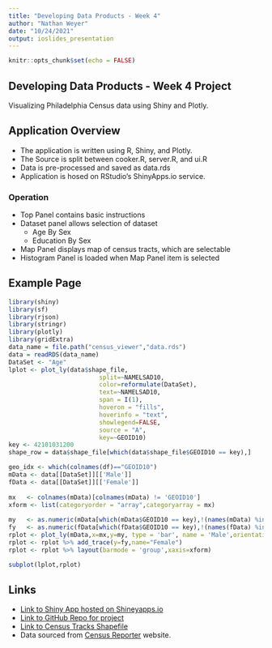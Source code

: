 ---
title: "Developing Data Products - Week 4"
author: "Nathan Weyer"
date: "10/24/2021"
output: ioslides_presentation
---

```{r setup, include=FALSE}
knitr::opts_chunk$set(echo = FALSE)
```

## Developing Data Products - Week 4 Project

Visualizing Philadelphia Census data using Shiny and Plotly.


## Application Overview

* The application is written using R, Shiny, and Plotly.
* The Source is split between cooker.R, server.R, and ui.R
* Data is pre-processed and saved as data.rds
* Application is hosed on RStudio's ShinyApps.io service.

### Operation

* Top Panel contains basic instructions
* Dataset panel allows selection of dataset
  + Age By Sex
  + Education By Sex
* Map Panel displays map of census tracts, which are selectable
* Histogram Panel is loaded when Map Panel item is selected

## Example Page

```{r echo = FALSE, warning=FALSE,message=FALSE}
library(shiny)
library(sf)
library(rjson)
library(stringr)
library(plotly)
library(gridExtra)
data_name = file.path("census_viewer","data.rds")
data = readRDS(data_name)
DataSet <- "Age"
lplot <- plot_ly(data$shape_file,
                         split=~NAMELSAD10,
                         color=reformulate(DataSet),
                         text=~NAMELSAD10,
                         span = I(1),
                         hoveron = "fills",
                         hoverinfo = "text",
                         showlegend=FALSE,
                         source = "A",
                         key=~GEOID10) 
key <- 42101031200
shape_row = data$shape_file[which(data$shape_file$GEOID10 == key),]

geo_idx <- which(colnames(df)=="GEOID10")
mData <- data[[DataSet]][['Male']] 
fData <- data[[DataSet]][['Female']] 
        
mx   <- colnames(mData)[colnames(mData) != 'GEOID10']
xform <- list(categoryorder = "array",categoryarray = mx)
        
my   <- as.numeric(mData[which(mData$GEOID10 == key),!(names(mData) %in% c('GEOID10'))])
fy   <- as.numeric(fData[which(fData$GEOID10 == key),!(names(fData) %in% c('GEOID10'))])
rplot <- plot_ly(mData,x=mx,y=my, type = 'bar', name = 'Male',orientation = 'v')
rplot <- rplot %>% add_trace(y=fy,name="Female")
rplot <- rplot %>% layout(barmode = 'group',xaxis=xform)

subplot(lplot,rplot)
```

## Links

- [Link to Shiny App hosted on Shineyapps.io](https://n6buuk-neeneko.shinyapps.io/census_viewer/)
- [Link to GitHub Repo for project](https://github.com/Neeneko/Coursera-Data-Science/tree/main/Developing%20Data%20Products/Week%204)
- [Link to Census Tracks Shapefile](https://www.opendataphilly.org/dataset/census-tracts)
- Data sourced from [Census Reporter](https://censusreporter.org/) website.